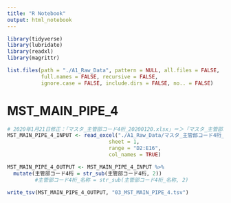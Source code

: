 ---
title: "R Notebook"
output: html_notebook
---

```{r}
library(tidyverse)
library(lubridate)
library(readxl)
library(magrittr)
```

```{r}
list.files(path = "./A1_Raw_Data", pattern = NULL, all.files = FALSE,
           full.names = FALSE, recursive = FALSE,
           ignore.case = FALSE, include.dirs = FALSE, no.. = FALSE)
```

# MST_MAIN_PIPE_4
```{r}
# 2020年1月21日修正：「マスタ_主管部コード4桁_20200120.xlsx」＝＞「マスタ_主管部コード4桁_20200120.xlsx」
MST_MAIN_PIPE_4_INPUT <- read_excel("./A1_Raw_Data/マスタ_主管部コード4桁_20200120.xlsx", 
                                 sheet = 1, 
                                 range = "D2:E16",
                                 col_names = TRUE)

MST_MAIN_PIPE_4_OUTPUT <- MST_MAIN_PIPE_4_INPUT %>% 
  mutate(主管部コード4桁 = str_sub(主管部コード4桁, 2))
         #主管部コード4桁_名称 = str_sub(主管部コード4桁_名称, 2)

write_tsv(MST_MAIN_PIPE_4_OUTPUT, "03_MST_MAIN_PIPE_4.tsv")
```